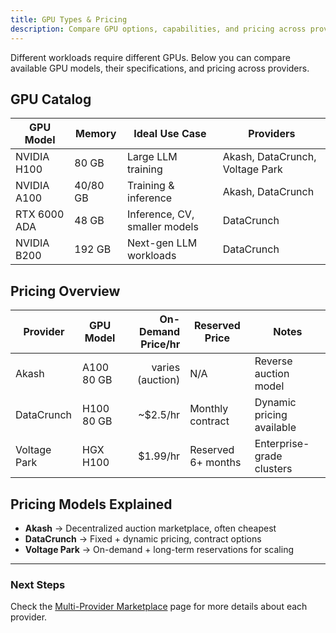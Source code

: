 ```yaml
---
title: GPU Types & Pricing
description: Compare GPU options, capabilities, and pricing across providers
---
```


Different workloads require different GPUs. Below you can compare available GPU models, their specifications, and pricing across providers.

## GPU Catalog

| GPU Model     | Memory | Ideal Use Case         | Providers                 |
|---------------|--------|------------------------|---------------------------|
| NVIDIA H100   | 80 GB  | Large LLM training     | Akash, DataCrunch, Voltage Park |
| NVIDIA A100   | 40/80 GB | Training & inference | Akash, DataCrunch         |
| RTX 6000 ADA  | 48 GB  | Inference, CV, smaller models | DataCrunch |
| NVIDIA B200   | 192 GB | Next-gen LLM workloads | DataCrunch                |

## Pricing Overview

| Provider      | GPU Model   | On-Demand Price/hr | Reserved Price | Notes              |
|---------------|-------------|-------------------:|---------------|--------------------|
| Akash         | A100 80 GB  | varies (auction)   | N/A           | Reverse auction model |
| DataCrunch    | H100 80 GB  | ~$2.5/hr           | Monthly contract | Dynamic pricing available |
| Voltage Park  | HGX H100    | $1.99/hr           | Reserved 6+ months | Enterprise-grade clusters |

## Pricing Models Explained

- **Akash** → Decentralized auction marketplace, often cheapest  
- **DataCrunch** → Fixed + dynamic pricing, contract options  
- **Voltage Park** → On-demand + long-term reservations for scaling  

---

### Next Steps

Check the [Multi-Provider Marketplace](/docs/cloud-features/multi-provider-marketplace) page for more details about each provider.


